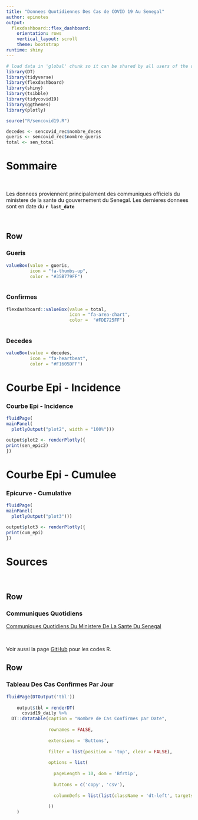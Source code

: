```yaml
---
title: "Donnees Quotidiennes Des Cas de COVID 19 Au Senegal"
author: epinotes
output: 
  flexdashboard::flex_dashboard:
    orientation: rows
    vertical_layout: scroll
    theme: bootstrap  
runtime: shiny
---
```


<!-- https://epinotes.shinyapps.io/upload_file_for_OD_coding/ -->

```r
# load data in 'global' chunk so it can be shared by all users of the dashboard
library(DT)
library(tidyverse)
library(flexdashboard)
library(shiny)
library(tsibble)
library(tidycovid19)
library(ggthemes)
library(plotly)

source("R/sencovid19.R")

decedes <- sencovid_rec$nombre_deces 
gueris <- sencovid_rec$nombre_gueris
total <- sen_total


```

Sommaire
=====================================

</br>

  Les donnees proviennent principalement des communiques officiels du ministere de la sante du gouvernement du Senegal. 
  Les dernieres donnees sont en date du __`r last_date `__
  
</br>


 
    
Row
-------------------------------------   


### Gueris  
    
```r
valueBox(value = gueris,
         icon = "fa-thumbs-up",
         color = "#35B779FF")
 

```

### Confirmes  
    
```r
flexdashboard::valueBox(value = total,
                        icon = "fa-area-chart",
                        color =  "#FDE725FF")
 

```


### Decedes  

```r
valueBox(value = decedes,
         icon = "fa-heartbeat",
         color = "#F1605DFF")

```





Courbe Epi - Incidence
=====================================


### Courbe Epi - Incidence 


```r


fluidPage( 
mainPanel(
  plotlyOutput("plot2", width = "100%")))

output$plot2 <- renderPlotly({
print(sen_epic2)
})

```

Courbe Epi - Cumulee
=====================================
  

### Epicurve - Cumulative


```r


fluidPage( 
mainPanel(
  plotlyOutput("plot3")))

output$plot3 <- renderPlotly({
print(cum_epi)
})

```

Sources
=====================================   

</br>

Row
-------------------------------------   

### Communiques Quotidiens  

[Communiques Quotidiens Du Ministere De La Sante Du Senegal](http://www.sante.gouv.sn/Pr%C3%A9sentation/coronavirus-informations-officielles-et-quotidiennes-du-msas){target="_blank"}

</br>

Voir aussi la page [GitHub](https://github.com/epinotes/sencovid19) pour les codes R.

Row
-------------------------------------   

### Tableau Des Cas Confirmes Par Jour

```r

fluidPage(DTOutput('tbl'))
  
    output$tbl = renderDT(
      covid19_daily %>% 
  DT::datatable(caption = "Nombre de Cas Confirmes par Date",
                
                rownames = FALSE,
                
                extensions = 'Buttons',
                
                filter = list(position = 'top', clear = FALSE),
                
                options = list(
                  
                  pageLength = 10, dom = 'Bfrtip',
                  
                  buttons = c('copy', 'csv'),
                  
                  columnDefs = list(list(className = 'dt-left', targets = 1))
                  
                ))
    )

```


